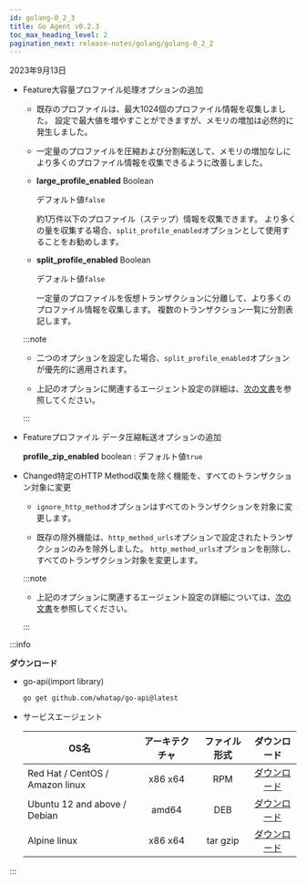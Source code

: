 ```yaml
---
id: golang-0_2_3
title: Go Agent v0.2.3
toc_max_heading_level: 2
pagination_next: release-notes/golang/golang-0_2_2
---
```


2023年9月13日

-   <Status>Feature</Status>大容量プロファイル処理オプションの追加

    -   既存のプロファイルは、最大1024個のプロファイル情報を収集しました。 設定で最大値を増やすことができますが、メモリの増加は必然的に発生しました。

    -   一定量のプロファイルを圧縮および分割転送して、メモリの増加なしにより多くのプロファイル情報を収集できるように改善しました。

    -   **large_profile_enabled** <span class='type'>Boolean</span>

        デフォルト値`false`

        約1万件以下のプロファイル（ステップ）情報を収集できます。 より多くの量を収集する場合、`split_profile_enabled`オプションとして使用することをお勧めします。

    -   **split_profile_enabled** <span class='type'>Boolean</span>

        デフォルト値`false`

        一定量のプロファイルを仮想トランザクションに分離して、より多くのプロファイル情報を収集します。 複数のトランザクション一覧に分割表記します。

    :::note

    -   二つのオプションを設定した場合、`split_profile_enabled`オプションが優先的に適用されます。

    -   上記のオプションに関連するエージェント設定の詳細は、[次の文書](../../golang/agent-transaction#trs-trc)を参照してください。

    :::

-   <Status>Feature</Status>プロファイル データ圧縮転送オプションの追加

    **profile_zip_enabled** <span class='type'>boolean</span> : デフォルト値`true`

-   <Status>Changed</Status>特定のHTTP Method収集を除く機能を、すべてのトランザクション対象に変更

    -   `ignore_http_method`オプションはすべてのトランザクションを対象に変更します。

    -   既存の除外機能は、`http_method_urls`オプションで設定されたトランザクションのみを除外しました。 `http_method_urls`オプションを削除し、すべてのトランザクション対象を変更します。

    :::note

    -   上記のオプションに関連するエージェント設定の詳細については、[次の文書](../../golang/agent-transaction#track-http-trs)を参照してください。

    :::

:::info

**ダウンロード**

-   go-api(import library)

    ```bash
    go get github.com/whatap/go-api@latest
    ```

-   サービスエージェント

    | OS名                             | アーキテクチャ |  ファイル形式  |                                     ダウンロード                                    |
    | ------------------------------- | :-----: | :------: | :---------------------------------------------------------------------------: |
    | Red Hat / CentOS / Amazon linux | x86 x64 |    RPM   | [ダウンロード](http://repo.whatap.io/centos/6/x86_64/whatap-agent-0.2-3.x86_64.rpm) |
    | Ubuntu 12 and above / Debian    |  amd64  |    DEB   |  [ダウンロード](http://repo.whatap.io/debian/unstable/whatap-agent_0.2.3_amd64.deb) |
    | Alpine linux                    | x86 x64 | tar gzip |    [ダウンロード](http://repo.whatap.io/alpine/x86_64/whatap-agent-0.2.3.tar.gz)    |

:::
